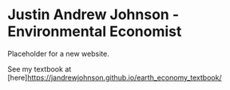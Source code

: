 # Justin Andrew Johnson - Environmental Economist

Placeholder for a new website.

See my textbook at [here]<https://jandrewjohnson.github.io/earth_economy_textbook/>
